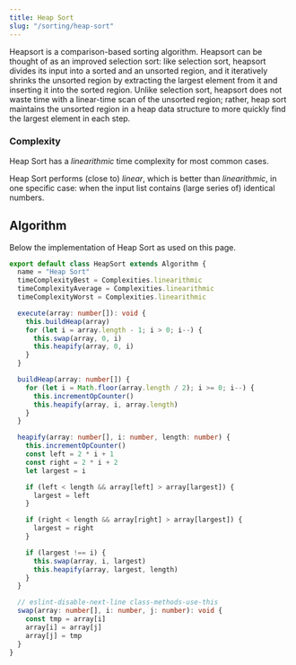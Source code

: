 ```yaml
---
title: Heap Sort
slug: "/sorting/heap-sort"
---
```


Heapsort is a comparison-based sorting algorithm. Heapsort can be thought of as an improved selection sort: like selection sort, heapsort divides its input into a sorted and an unsorted region, and it iteratively shrinks the unsorted region by extracting the largest element from it and inserting it into the sorted region. Unlike selection sort, heapsort does not waste time with a linear-time scan of the unsorted region; rather, heap sort maintains the unsorted region in a heap data structure to more quickly find the largest element in each step.

### Complexity

Heap Sort has a *linearithmic* time complexity for most common cases.

<ComplexityChart title="Time complexity of Heap Sort on a variety of lists of numbers">
    <ComplexitySeries/>
    <AnalysisSeries algorithms={[Algorithms.heapSort]} dataSets={[DataSets.random, DataSets.sorted, DataSets.reversed, DataSets.millions, DataSets.zigzag, DataSets.sawtooth, DataSets.semiSorted]}/>
</ComplexityChart>

Heap Sort performs (close to) *linear*, which is better than *linearithmic*, in one specific case: when the input list contains (large series of) identical numbers.

<ComplexityChart title="Time complexity of Heap Sort on a list of identical numbers">
    <ComplexitySeries/>
    <AnalysisSeries algorithms={[Algorithms.heapSort]} dataSets={[DataSets.same, DataSets.zeroes, DataSets.combine(DataSets.same, DataSets.zeroes)]}/>
</ComplexityChart>

## Algorithm

Below the implementation of Heap Sort as used on this page.

```ts:title=src/algorithms/heap-sort.ts
export default class HeapSort extends Algorithm {
  name = "Heap Sort"
  timeComplexityBest = Complexities.linearithmic
  timeComplexityAverage = Complexities.linearithmic
  timeComplexityWorst = Complexities.linearithmic

  execute(array: number[]): void {
    this.buildHeap(array)
    for (let i = array.length - 1; i > 0; i--) {
      this.swap(array, 0, i)
      this.heapify(array, 0, i)
    }
  }

  buildHeap(array: number[]) {
    for (let i = Math.floor(array.length / 2); i >= 0; i--) {
      this.incrementOpCounter()
      this.heapify(array, i, array.length)
    }
  }

  heapify(array: number[], i: number, length: number) {
    this.incrementOpCounter()
    const left = 2 * i + 1
    const right = 2 * i + 2
    let largest = i

    if (left < length && array[left] > array[largest]) {
      largest = left
    }

    if (right < length && array[right] > array[largest]) {
      largest = right
    }

    if (largest !== i) {
      this.swap(array, i, largest)
      this.heapify(array, largest, length)
    }
  }

  // eslint-disable-next-line class-methods-use-this
  swap(array: number[], i: number, j: number): void {
    const tmp = array[i]
    array[i] = array[j]
    array[j] = tmp
  }
}
```

